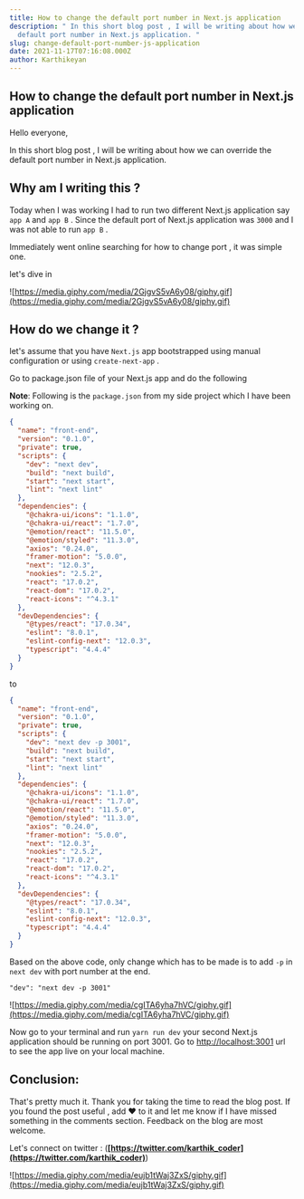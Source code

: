 ```yaml
---
title: How to change the default port number in Next.js application
description: " In this short blog post , I will be writing about how we can override the
  default port number in Next.js application. "
slug: change-default-port-number-js-application
date: 2021-11-17T07:16:08.000Z
author: Karthikeyan
---
```

## How to change the default port number in Next.js application

Hello everyone,

 In this short blog post , I will be writing about how we can override the default port number in Next.js application. 

## Why am I writing this ?

Today when I was working I had to run two different Next.js application  say `app A` and `app B` . Since the default port of Next.js application was `3000` and I was not able to run `app B` . 

Immediately went online searching for how to change port , it was simple one. 

let's dive in 

![https://media.giphy.com/media/2GjgvS5vA6y08/giphy.gif](https://media.giphy.com/media/2GjgvS5vA6y08/giphy.gif)


## How do we change it ?

let's assume that you have `Next.js` app bootstrapped using manual configuration or using `create-next-app` . 

Go to package.json file of your Next.js app and do the following 

**Note**: Following is the `package.json` from my side project which I have been working on. 

```json
{
  "name": "front-end",
  "version": "0.1.0",
  "private": true,
  "scripts": {
    "dev": "next dev", 
    "build": "next build",
    "start": "next start",
    "lint": "next lint"
  },
  "dependencies": {
    "@chakra-ui/icons": "1.1.0",
    "@chakra-ui/react": "1.7.0",
    "@emotion/react": "11.5.0",
    "@emotion/styled": "11.3.0",
    "axios": "0.24.0",
    "framer-motion": "5.0.0",
    "next": "12.0.3",
    "nookies": "2.5.2",
    "react": "17.0.2",
    "react-dom": "17.0.2",
    "react-icons": "^4.3.1"
  },
  "devDependencies": {
    "@types/react": "17.0.34",
    "eslint": "8.0.1",
    "eslint-config-next": "12.0.3",
    "typescript": "4.4.4"
  }
}
```

to 

```json
{
  "name": "front-end",
  "version": "0.1.0",
  "private": true,
  "scripts": {
    "dev": "next dev -p 3001",
    "build": "next build",
    "start": "next start",
    "lint": "next lint"
  },
  "dependencies": {
    "@chakra-ui/icons": "1.1.0",
    "@chakra-ui/react": "1.7.0",
    "@emotion/react": "11.5.0",
    "@emotion/styled": "11.3.0",
    "axios": "0.24.0",
    "framer-motion": "5.0.0",
    "next": "12.0.3",
    "nookies": "2.5.2",
    "react": "17.0.2",
    "react-dom": "17.0.2",
    "react-icons": "^4.3.1"
  },
  "devDependencies": {
    "@types/react": "17.0.34",
    "eslint": "8.0.1",
    "eslint-config-next": "12.0.3",
    "typescript": "4.4.4"
  }
}
```

Based on the above code, only change which has to be made is to add `-p` in `next dev` with port number at the end.

```
"dev": "next dev -p 3001"
```

![https://media.giphy.com/media/cgITA6yha7hVC/giphy.gif](https://media.giphy.com/media/cgITA6yha7hVC/giphy.gif)

Now go to your terminal and run `yarn run dev` your second Next.js application should be running on port 3001. Go to [http://localhost:3001](http://localhost:3001) url to see the app live on your local machine. 

## **Conclusion:**

That's pretty much it. Thank you for taking the time to read the blog post. If you found the post useful , add ❤️ to it and let me know if I have missed something in the comments section. Feedback on the blog are most welcome.

Let's connect on twitter : (**[https://twitter.com/karthik_coder](https://twitter.com/karthik_coder)**)

![https://media.giphy.com/media/eujb1tWaj3ZxS/giphy.gif](https://media.giphy.com/media/eujb1tWaj3ZxS/giphy.gif)